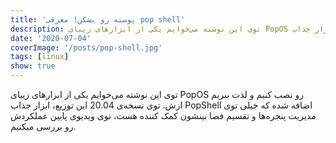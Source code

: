```yaml
---
title: 'پوسته رو بشکن! معرفی pop shell'
description: توی این نوشته می‌خوایم یکی از ابزارهای زیبای PopOS رو نصب کنیم و لذت ببریم ازش. توی نسخه‌ی 20.04 این توزیع، ابزار جذاب PopShell اضافه شده که خیلی توی مدیریت پنجره‌ها و تقسیم فضا بینشون کمک کننده هست، توی ویدیوی پایین عملکردش رو بررسی میکنیم.
date: '2020-07-04'
coverImage: '/posts/pop-shell.jpg'
tags: [linux]
show: true
---
```


توی این نوشته می‌خوایم یکی از ابزارهای زیبای PopOS رو نصب کنیم و لذت ببریم ازش. توی نسخه‌ی 20.04 این توزیع، ابزار جذاب PopShell اضافه شده که خیلی توی مدیریت پنجره‌ها و تقسیم فضا بینشون کمک کننده هست، توی ویدیوی پایین عملکردش رو بررسی میکنیم.

<div>
  <style
    dangerouslySetInnerHTML{{ __html: '.h_iframe-aparat_embed_frame{position:relative;}' }}
  />
  <div className="h_iframe-aparat_embed_frame">
    <span
      style={{
        display: 'block',
        paddingTop: '57%',
        marginBottom: '20px'
      }}
    />
    <iframe
      src="https://www.aparat.com/video/video/embed/videohash/kEBmC/vt/frame"
      allowFullScreen="true"
      webkitllowfullscreen="true"
      mozallowfullscreen="true"
    />
  </div>
</div>

## نکات قابل توجه!

- باید گنوم 3.36 به بالا داشته باشید ( gnome-shell –version )
- فقط روی xorg کار میکنه، اگر با wayland هستید خارج بشید و با xorg لاگین کنید
- بعضی از شرت‌کات‌های کیبوردتون رو تغییر میده، می‌تونید از تنظیمات مثل روز اولش کنید اگر خوشتون نیومد ازش

خوب بریم برای نصب!

```bash
## نصب روی اوبونتو
sudo apt install node-typescript make git

cd /tmp
git clone https://github.com/pop-os/shell
cd shell
./rebuild.sh

## نصب روی آرچ و مانجارو
yay -Syu gnome-shell-extension-pop-shell
```

خوب برای فعال کردن از system tray روی آیکونش بزنید و Tile Windows رو روشن کنید.

برای اضافه شدن تمام شرت‌کات‌های popOS هم میتونید pop-shell-shortcuts رو نصب کنید که اختیاری هست و ممکنه یه کم شرت‌کات‌های پیش فرض گنوم رو عوض کنه

```bash
## Ubuntu
sudo apt install cargo rustc libgtk-3-dev

## Arch / Manjaro
sudo pacman -S rust gtk3

cd /tmp
git clone https://github.com/pop-os/shell-shortcuts
cd shell-shortcuts
make
sudo make install
```

super + arrow keys => تغییر پنجره‌ی فعال
super + enter => حالت تنظیم
arrow keys => جابه‌جایی پنجره
shift + arrow keys => تغییر اندازه‌ی پنجره
ctrl + arrow keys => جابه‌جا کردن پنجره با پنجره‌ی انتخابی
super + O => تغییر چینش
super + g => شناور کردن پنجره
[و…](https://github.com/pop-os/shell)

اگر هم خواستید حذفش کنید کلا:

```bash
    rm -r ~/.local/share/gnome-shell/extensions/pop-shell@system76.com
```

![settings](/posts/pop-shell/settings.png)

Settings -> Keyboard Shortcuts -> Reset All…

پیروز باشید
